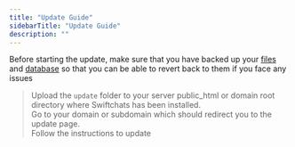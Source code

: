 ```yaml
---
title: "Update Guide"
sidebarTitle: "Update Guide"
description: ""
---
```


<Info>
    Before starting the update, make sure that you have backed up your <u>files</u> and <u>database</u> so that you can be able to revert back to them if you face any issues
</Info>

> Upload the `update` folder to your server public_html or domain root directory where Swiftchats has been installed. <br/>
> Go to your domain or subdomain which should redirect you to the update page. <br/>
> Follow the instructions to update
